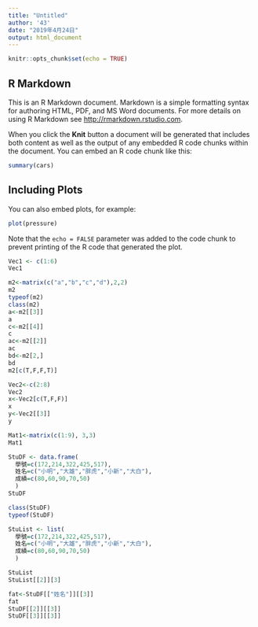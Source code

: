 ```yaml
---
title: "Untitled"
author: '43'
date: "2019年4月24日"
output: html_document
---
```


```r
knitr::opts_chunk$set(echo = TRUE)
```

## R Markdown

This is an R Markdown document. Markdown is a simple formatting syntax for authoring HTML, PDF, and MS Word documents. For more details on using R Markdown see <http://rmarkdown.rstudio.com>.

When you click the **Knit** button a document will be generated that includes both content as well as the output of any embedded R code chunks within the document. You can embed an R code chunk like this:

```r
summary(cars)
```

## Including Plots

You can also embed plots, for example:

```r
plot(pressure)
```

Note that the `echo = FALSE` parameter was added to the code chunk to prevent printing of the R code that generated the plot.
```r
Vec1 <- c(1:6)
Vec1
```

```r
m2<-matrix(c("a","b","c","d"),2,2)
m2
typeof(m2)
class(m2)
a<-m2[[3]]
a
c<-m2[[4]]
c
ac<-m2[[2]]
ac
bd<-m2[2,]
bd
m2[c(T,F,F,T)]
```
```r
Vec2<-c(2:8)
Vec2
x<-Vec2[c(T,F,F)]
x
y<-Vec2[[3]]
y
```

```r
Mat1<-matrix(c(1:9), 3,3)
Mat1
```

```r
StuDF <- data.frame(
  學號=c(172,214,322,425,517),
  姓名=c("小明","大雄","胖虎","小新","大白"),
  成績=c(80,60,90,70,50)
  )
StuDF 
```

```r
class(StuDF)
typeof(StuDF)
```

```r
StuList <- list(
  學號=c(172,214,322,425,517),
  姓名=c("小明","大雄","胖虎","小新","大白"),
  成績=c(80,60,90,70,50)
  )
```

```r
StuList 
StuList[[2]][3]
```

```r
fat<-StuDF[["姓名"]][[3]]
fat
StuDF[[2]][[3]]
StuDF[[3]][[3]]
```

```r

```

